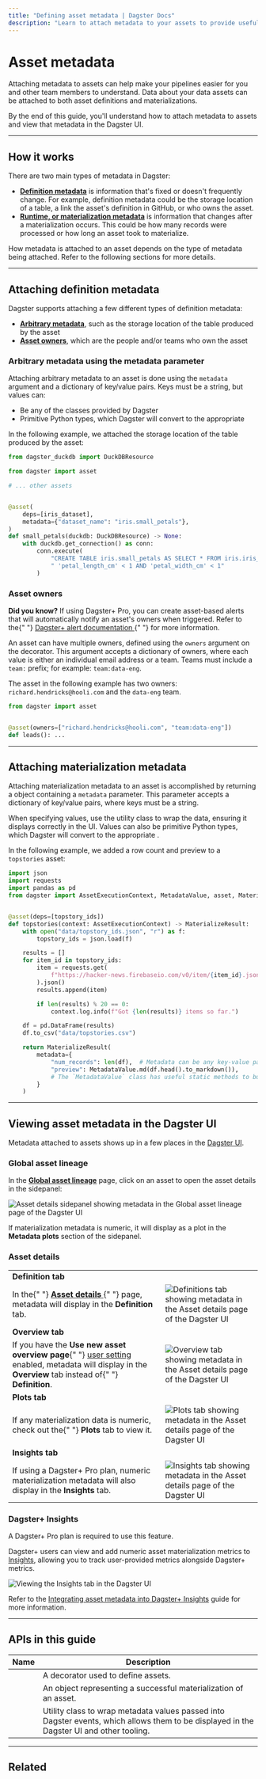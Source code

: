 ```yaml
---
title: "Defining asset metadata | Dagster Docs"
description: "Learn to attach metadata to your assets to provide useful info and context."
---
```


# Asset metadata

Attaching metadata to assets can help make your pipelines easier for you and other team members to understand. Data about your data assets can be attached to both asset definitions and materializations.

By the end of this guide, you'll understand how to attach metadata to assets and view that metadata in the Dagster UI.

---

## How it works

There are two main types of metadata in Dagster:

- [**Definition metadata**](#attaching-definition-metadata) is information that's fixed or doesn't frequently change. For example, definition metadata could be the storage location of a table, a link the asset's definition in GitHub, or who owns the asset.
- [**Runtime, or materialization metadata**](#attaching-materialization-metadata) is information that changes after a materialization occurs. This could be how many records were processed or how long an asset took to materialize.

How metadata is attached to an asset depends on the type of metadata being attached. Refer to the following sections for more details.

---

## Attaching definition metadata

Dagster supports attaching a few different types of definition metadata:

- [**Arbitrary metadata**](#arbitrary-metadata-using-the-metadata-parameter), such as the storage location of the table produced by the asset
- [**Asset owners**](#asset-owners), which are the people and/or teams who own the asset

### Arbitrary metadata using the metadata parameter

Attaching arbitrary metadata to an asset is done using the `metadata` argument and a dictionary of key/value pairs. Keys must be a string, but values can:

- Be any of the <PyObject object="MetadataValue" /> classes provided by Dagster
- Primitive Python types, which Dagster will convert to the appropriate <PyObject object="MetadataValue" />

In the following example, we attached the storage location of the table produced by the asset:

```python file=/concepts/assets/asset_definition_metadata.py startafter=start endbefore=end
from dagster_duckdb import DuckDBResource

from dagster import asset

# ... other assets


@asset(
    deps=[iris_dataset],
    metadata={"dataset_name": "iris.small_petals"},
)
def small_petals(duckdb: DuckDBResource) -> None:
    with duckdb.get_connection() as conn:
        conn.execute(
            "CREATE TABLE iris.small_petals AS SELECT * FROM iris.iris_dataset WHERE"
            " 'petal_length_cm' < 1 AND 'petal_width_cm' < 1"
        )
```

### Asset owners

<Note>
  <strong>Did you know?</strong> If using Dagster+ Pro, you can create
  asset-based alerts that will automatically notify an asset's owners when
  triggered. Refer to the{" "}
  <a href="/dagster-plus/managing-deployments/alerts">
    Dagster+ alert documentation
  </a>{" "}
  for more information.
</Note>

An asset can have multiple owners, defined using the `owners` argument on the <PyObject object="asset" decorator /> decorator. This argument accepts a dictionary of owners, where each value is either an individual email address or a team. Teams must include a `team:` prefix; for example: `team:data-eng`.

The asset in the following example has two owners: `richard.hendricks@hooli.com` and the `data-eng` team.

```python file=/concepts/metadata-tags/asset_owners.py
from dagster import asset


@asset(owners=["richard.hendricks@hooli.com", "team:data-eng"])
def leads(): ...
```

---

## Attaching materialization metadata

Attaching materialization metadata to an asset is accomplished by returning a <PyObject object="MaterializeResult" /> object containing a `metadata` parameter. This parameter accepts a dictionary of key/value pairs, where keys must be a string.

When specifying values, use the <PyObject object="MetadataValue" /> utility class to wrap the data, ensuring it displays correctly in the UI. Values can also be primitive Python types, which Dagster will convert to the appropriate <PyObject object="MetadataValue" />.

In the following example, we added a row count and preview to a `topstories` asset:

```python file=/tutorial/building_an_asset_graph/assets_with_metadata.py lines=3-5,13,16-42
import json
import requests
import pandas as pd
from dagster import AssetExecutionContext, MetadataValue, asset, MaterializeResult


@asset(deps=[topstory_ids])
def topstories(context: AssetExecutionContext) -> MaterializeResult:
    with open("data/topstory_ids.json", "r") as f:
        topstory_ids = json.load(f)

    results = []
    for item_id in topstory_ids:
        item = requests.get(
            f"https://hacker-news.firebaseio.com/v0/item/{item_id}.json"
        ).json()
        results.append(item)

        if len(results) % 20 == 0:
            context.log.info(f"Got {len(results)} items so far.")

    df = pd.DataFrame(results)
    df.to_csv("data/topstories.csv")

    return MaterializeResult(
        metadata={
            "num_records": len(df),  # Metadata can be any key-value pair
            "preview": MetadataValue.md(df.head().to_markdown()),
            # The `MetadataValue` class has useful static methods to build Metadata
        }
    )
```

---

## Viewing asset metadata in the Dagster UI

Metadata attached to assets shows up in a few places in the [Dagster UI](/concepts/webserver/ui).

<TabGroup>
<TabItem name="Global asset lineage">

### Global asset lineage

In the [**Global asset lineage**](/concepts/webserver/ui#global-asset-lineage) page, click on an asset to open the asset details in the sidepanel:

<!-- ![Asset details sidepanel showing metadata in the Global asset lineage page of the Dagster UI](/images/concepts/metadata-tags/metadata-asset-lineage.png) -->

<Image
alt="Asset details sidepanel showing metadata in the Global asset lineage page of the Dagster UI"
src="/images/concepts/metadata-tags/metadata-asset-lineage.png"
width={1920}
height={1099}
/>

If materialization metadata is numeric, it will display as a plot in the **Metadata plots** section of the sidepanel.

</TabItem>
<TabItem name="Asset details">

### Asset details

<table
  className="table"
  style={{
    width: "100%",
  }}
>
  <tbody>
    <tr>
      <td colspan="2">
        <strong>Definition tab</strong>
      </td>
    </tr>
    <tr>
      <td
        style={{
          width: "25%",
        }}
      >
        In the{" "}
        <a href="/concepts/webserver/ui#asset-details">
          <strong>Asset details</strong>
        </a>{" "}
        page, metadata will display in the <strong>Definition</strong> tab.
      </td>
      <td>
        <Image
          alt="Definitions tab showing metadata in the Asset details page of the Dagster UI"
          src="/images/concepts/metadata-tags/metadata-asset-details.png"
          width={2640}
          height={1422}
        />
      </td>
    </tr>
    <tr>
      <td colspan="2">
        <strong>Overview tab</strong>
      </td>
    </tr>
    <tr>
      <td
        style={{
          width: "25%",
        }}
      >
        If you have the <strong>Use new asset overview page</strong>{" "}
        <a href="/concepts/webserver/ui-user-settings">user setting</a> enabled,
        metadata will display in the <strong>Overview</strong> tab instead of{" "}
        <strong>Definition</strong>.
      </td>
      <td>
        <Image
          alt="Overview tab showing metadata in the Asset details page of the Dagster UI"
          src="/images/concepts/metadata-tags/metadata-new-asset-details.png"
          width={2640}
          height={1490}
        />
      </td>
    </tr>
    <tr>
      <td colspan="2">
        <strong>Plots tab</strong>
      </td>
    </tr>
    <tr>
      <td
        style={{
          width: "25%",
        }}
      >
        If any materialization data is numeric, check out the{" "}
        <strong>Plots</strong> tab to view it.
      </td>
      <td>
        <Image
          alt="Plots tab showing metadata in the Asset details page of the Dagster UI"
          src="/images/concepts/metadata-tags/metadata-asset-plots.png"
          width={1920}
          height={1047}
        />
      </td>
    </tr>
    <tr>
      <td colspan="2">
        <strong>Insights tab</strong>
      </td>
    </tr>
    <tr>
      <td
        style={{
          width: "25%",
        }}
      >
        If using a Dagster+ Pro plan, numeric materialization metadata will also
        display in the <strong>Insights</strong> tab.
      </td>
      <td>
        <Image
          alt="Insights tab showing metadata in the Asset details page of the Dagster UI"
          src="/images/concepts/metadata-tags/metadata-asset-insights.png"
          width={2640}
          height={1516}
        />
      </td>
    </tr>
  </tbody>
</table>

</TabItem>
<TabItem name="Dagster+ Insights">

### Dagster+ Insights

<Note>A Dagster+ Pro plan is required to use this feature.</Note>

Dagster+ users can view and add numeric asset materialization metrics to [Insights](/dagster-plus/insights), allowing you to track user-provided metrics alongside Dagster+ metrics.

<!-- ![Viewing the Insights tab in the Dagster UI](/images/dagster-cloud/insights/insights-tab.png) -->

<Image
alt="Viewing the Insights tab in the Dagster UI"
src="/images/dagster-cloud/insights/insights-tab.png"
width={2640}
height={1516}
/>

Refer to the [Integrating asset metadata into Dagster+ Insights](/dagster-plus/insights/asset-metadata) guide for more information.

</TabItem>
</TabGroup>

---

## APIs in this guide

| Name                                    | Description                                                                                                                              |
| --------------------------------------- | ---------------------------------------------------------------------------------------------------------------------------------------- |
| <PyObject object="asset" decorator />   | A decorator used to define assets.                                                                                                       |
| <PyObject object="MaterializeResult" /> | An object representing a successful materialization of an asset.                                                                         |
| <PyObject object="MetadataValue" />     | Utility class to wrap metadata values passed into Dagster events, which allows them to be displayed in the Dagster UI and other tooling. |

---

## Related

<ArticleList>
  <ArticleListItem
    title="Software-defined Assets"
    href="/concepts/assets/software-defined-assets"
  ></ArticleListItem>
  <ArticleListItem
    title="Metadata & tags"
    href="/concepts/metadata-tags"
  ></ArticleListItem>
  <ArticleListItem
    title="Tags"
    href="/concepts/metadata-tags/tags"
  ></ArticleListItem>
  <ArticleListItem
    title="Dagster UI"
    href="/concepts/webserver/ui"
  ></ArticleListItem>
  <ArticleListItem
    title="Integrating asset metadata with Dagster+ Insights"
    href="/dagster-plus/insights/asset-metadata"
  ></ArticleListItem>
</ArticleList>
